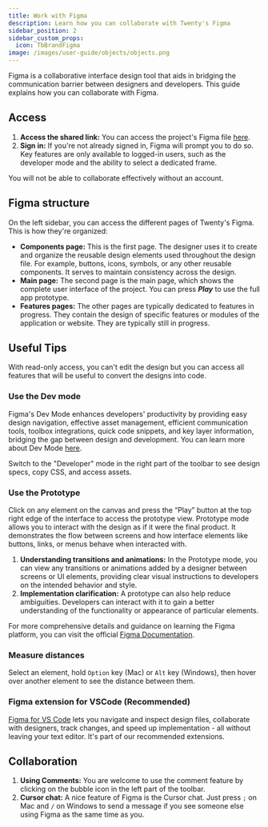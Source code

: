 ```yaml
---
title: Work with Figma
description: Learn how you can collaborate with Twenty's Figma
sidebar_position: 2
sidebar_custom_props:
  icon: TbBrandFigma
image: /images/user-guide/objects/objects.png
---
```


Figma is a collaborative interface design tool that aids in bridging the communication barrier between designers and developers.
This guide explains how you can collaborate with Figma.

## Access

1. **Access the shared link:** You can access the project's Figma file [here](https://www.figma.com/file/xt8O9mFeLl46C5InWwoMrN/Twenty).
2. **Sign in:** If you're not already signed in, Figma will prompt you to do so. 
Key features are only available to logged-in users, such as the developer mode and the ability to select a dedicated frame.

<ArticleWarning>

You will not be able to collaborate effectively without an account.

</ArticleWarning>


## Figma structure

On the left sidebar, you can access the different pages of Twenty's Figma. This is how they're organized:

- **Components page:** This is the first page. The designer uses it to create and organize the reusable design elements used throughout the design file. For example, buttons, icons, symbols, or any other reusable components. It serves to maintain consistency across the design.
- **Main page:** The second page is the main page, which shows the complete user interface of the project. You can press ***Play*** to use the full app prototype.
- **Features pages:** The other pages are typically dedicated to features in progress. They contain the design of specific features or modules of the application or website. They are typically still in progress.

## Useful Tips

With read-only access, you can't edit the design but you can access all features that will be useful to convert the designs into code.

### Use the Dev mode

Figma's Dev Mode enhances developers' productivity by providing easy design navigation, effective asset management, efficient communication tools, toolbox integrations, quick code snippets, and key layer information, bridging the gap between design and development. You can learn more about Dev Mode [here](https://www.figma.com/dev-mode/).

Switch to the "Developer" mode in the right part of the toolbar to see design specs, copy CSS, and access assets. 

### Use the Prototype

Click on any element on the canvas and press the “Play” button at the top right edge of the interface to access the prototype view. Prototype mode allows you to interact with the design as if it were the final product. It demonstrates the flow between screens and how interface elements like buttons, links, or menus behave when interacted with.

1. **Understanding transitions and animations:** In the Prototype mode, you can view any transitions or animations added by a designer between screens or UI elements, providing clear visual instructions to developers on the intended behavior and style.
2. **Implementation clarification:** A prototype can also help reduce ambiguities. Developers can interact with it to gain a better understanding of the functionality or appearance of particular elements.

For more comprehensive details and guidance on learning the Figma platform, you can visit the official [Figma Documentation](https://help.figma.com/hc/en-us).

### Measure distances

Select an element, hold `Option` key (Mac) or `Alt` key (Windows), then hover over another element to see the distance between them.

### Figma extension for VSCode (Recommended)

[Figma for VS Code](https://marketplace.visualstudio.com/items?itemName=figma.figma-vscode-extension)
lets you navigate and inspect design files, collaborate with designers, track changes, and speed up implementation - all without leaving your text editor.
It's part of our recommended extensions.

## Collaboration

1. **Using Comments:** You are welcome to use the comment feature by clicking on the bubble icon in the left part of the toolbar.
2. **Cursor chat:** A nice feature of Figma is the Cursor chat. Just press `;` on Mac and `/` on Windows to send a message if you see someone else using Figma as the same time as you.